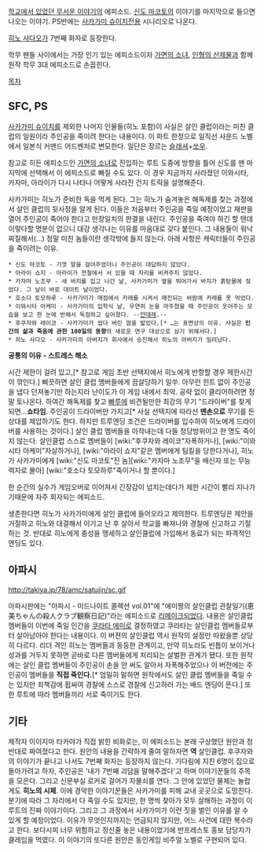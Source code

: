 [[학교에서 있었던 무서운 이야기]]의 에피소드. [[신도 마코토]]의 이야기를 마지막으로 들으면 나오는 이야기. PS반에는 [[사카가미 슈이치]]전용 시나리오로 나온다.

[[히노 사다오]]가 7번째 화자로 등장한다. 

학무 팬들 사이에서는 가장 인기 있는 에피소드이자 [[가면의 소녀]], [[인형의 산제물]]과 함께 원작 학무 3대 에피소드로 손꼽힌다.

[[목차]]
== SFC, PS ==
[[사카가미 슈이치]]를 제외한 나머지 인물들(히노 포함)이 사실은 살인 클럽이라는 미친 클럽의 일원이라 주인공을 죽이려 한다는 내용이다. 이 파트 한정으로 일직선 사운드 노벨에서 일본식 커맨드 어드벤처로 변모한다. 일단은 장르는 [[슬래셔]]+[[쏘우]].

참고로 히든 에피소드인 [[가면의 소녀]]로 진입하는 루트 도중에 방향을 틀어 신도를 맨 마지막에 선택해서 이 에피소드로 빠질 수도 있다. 이 경우 지금까지 사라졌던 이와시타, 카자마, 아라이가 다시 나타나 어떻게 사라진 건지 트릭을 설명해준다.

사카가미는 히노가 준비한 독을 먹게 된다. 그는 히노가 숨겨놓은 해독제를 찾는 과정에서 살인 클럽의 뒷사정을 알게 된다. 이들은 처음부터 주인공을 죽일 예정이었고 재판을 열어 주인공이 죽어야 한다고 만장일치의 판결을 내린다. 주인공을 죽여야 하긴 할 텐데 이렇다할 명분이 없으니 대강 생각나는 이유를 마음대로 갖다 붙인다. 그 내용들이 워낙 찌질해서(…) 정말 미친 놈들이란 생각밖에 들지 않는다. 아래 사항은 캐릭터들이 주인공을 죽이려는 이유.

 * 신도 마코토 - 기껏 말을 걸어주었더니 주인공이 대답하지 않았다.
 * 아라이 쇼지 - 아라이가 전철에서 서 있을 때 자리를 비켜주지 않았다.
 * 카자마 노조무 - 새 바지를 입고 나간 날, 사카가미가 옆을 뛰어가서 바지가 흙탕물에 젖었다. 그 날이 바로 데이트 날이었다.
 * 호소다 토모하루 - 사카가미가 매점에서 카레를 시켜서 매진되는 바람에 카레를 못 먹었다.
 * 이와시타 아케미 - 사카가미의 입학식 날, 우연히 눈을 마주쳤을 때 주인공이 웃어주는 모습을 보고 한 눈에 반해서 독점하고 싶어졌다. --[[얀데레]].--
 * 후쿠자와 레이코 - 사카가미가 씹다 버린 껌을 밟았다.[* …는 표면상의 이유. 사실은 '''인간의 삶과 죽음에 관한 100일의 동향'''의 새로운 연구 대상으로 삼기 위해서다.]
 * 히노 사다오 - 사카가미의 아버지가 회사에서 승진해서 히노의 아버지가 밀려났다.
 
'''공통의 이유 - 스트레스 해소'''

시간 제한이 걸려 있고,[* 참고로 게임 초반 선택지에서 히노에게 반항할 경우 제한시간이 깎인다.] 삐끗하면 살인 클럽 멤버들에게 끔살당하기 일쑤. 아무런 힌트 없이 주인공을 냅다 던져놓기만 하는지라 난이도가 이 게임 내에서 최악. 공략 없이 클리어하려면 정말 토나온다. 하여간 해독제를 찾고 [[빠루]]에 비견될만한 최강의 무기 "드라이버"를 찾게 되면...'''쇼타임'''. 주인공이 드라이버만 가지고[* 사실 선택지에 따라선 '''맨손으로''' 무기를 든 상대를 제압하기도 한다. 하지만 트루엔딩 조건은 드라이버를 입수하여 히노에게 드라이버를 사용하는 것이다.] 살인 클럽 멤버들을 아작내는데 다들 정당방위이고 한 명도 죽이지 않는다. 살인클럽 스스로 멤버들이 [wiki:"후쿠자와 레이코"자폭하거나], [wiki:"이와시타 아케미"자살하거나], [wiki:"아라이 쇼지"같은 멤버에게 팀킬을 당한다거나], 히노가 사카가미에게 [wiki:"신도 마코토"진 놈][wiki:"카자마 노조무"을 배신자 또는 무능력자로 몰아] [wiki:"호소다 토모하루"죽이거나 할 뿐이다.]

한 순간의 실수가 게임오버로 이어져서 긴장감이 넘치는데다가 제한 시간이 빨리 지나가기때문에 자주 회자되는 에피소드. 

생존한다면 히노가 사카가미에게 살인 클럽에 들어오라고 제의한다. 트루엔딩은 제안을 거절하고 히노와 대결해서 이기고 난 후 살아서 학교를 빠져나와 경찰에 신고하고 기절하는 것. 반대로 히노에게 충성을 맹세하고 살인클럽에 가입해서 동료가 되는 파격적인 엔딩도 있다.

== 아파시 ==
http://takiya.jp/78/amc/satujin/sc.gif

아파시판에는 "아파시 - 미드나이트 콜렉션 vol.01"에 "에미짱의 살인클럽 관찰일기(恵美ちゃんの殺人クラブ観察日記)"라는 에피소드로 [[리메이크]]되었다. 내용은 살인클럽 멤버들이 이번에 죽일 인간을 [[쿠라타 에미]]로 결정하였고 쿠라타는 살인클럽 멤버들로부터 살아남아야 한다는 내용이다. 이 버젼의 살인클럽 역시 원작의 설정만 따왔을뿐 상당히 다르다. 리더 격인 히노는 멤버들과 동등한 관계이고, 만약 히노라도 빈틈이 보이거나 성과를 거두지 못하면 곧바로 다른 멤버들에게 처리되는 살벌한 관계가 됐다. 또한 원작에는 살인 클럽 멤버들이 주인공이 손을 안 써도 알아서 자폭해주었으나 이 버전에는 주인공이 멤버들을 '''직접 죽인다.'''[* 엄밀히 말하면 원작에서도 살인 클럽 멤버들을 죽일 수는 있지만 죄책감에 휩싸여 경찰에 스스로 경찰에 신고하러 가는 배드 엔딩이 뜬다.] 또한 루트에 따라 멤버들끼리 서로 죽이기도 한다.

== 기타 ==
제작자 이이지마 타카야가 직접 밝힌 비화로는, 이 에피소드는 본래 구상했던 원안과 정반대로 짜여졌다고 한다. 원안의 내용을 간략하게 줄여 말하자면 '''역''' 살인클럽. 후쿠자와의 이야기가 끝나고 나서도 7번째 화자는 등장하지 않는다. 기다림에 지친 6명이 집으로 돌아가려고 하자, 주인공은 '내가 7번째 괴담을 말해주겠다'고 하며 이야기꾼들의 주목을 모은다. 그리고 신문부실 로커로 걸어가 자물쇠를 연다. 그 안에 있었던 물체는 놀랍게도 '''히노의 시체'''. 이에 경악한 이야기꾼들은 사카가미를 피해 교내 곳곳으로 도망친다. 분기에 따라 그 자리에서 다 죽일 수도 있지만, 한 명씩 찾아가 모두 살해하는 과정이 이 루트의 진짜 이야기이다. 그리고 그 과정에서 사카가미가 이런 짓을 벌인 이유를 알 수 있게 할 예정이었다. 이유가 무엇인지까지는 언급되지 않지만, 어느 사건에 대한 복수라고 한다. 보다시피 너무 위험하고 정신줄 놓은 내용이었기에 반프레스토 홍보 담당자가 클레임을 먹였다. 이 이야기의 또다른 원안은 동인게임 비주얼 노벨로 구현되어 있다.
